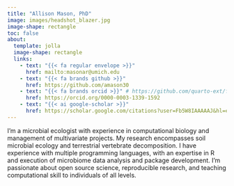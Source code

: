 ```yaml
---
title: "Allison Mason, PhD"
image: images/headshot_blazer.jpg
image-shape: rectangle
toc: false
about: 
  template: jolla
  image-shape: rectangle
  links:
    - text: "{{< fa regular envelope >}}"
      href: mailto:masonar@umich.edu
    - text: "{{< fa brands github >}}"
      href: https://github.com/amason30
    - text: "{{< fa brands orcid >}}" # https://github.com/quarto-ext/fontawesome/issues/6
      href: https://orcid.org/0000-0003-1339-1592
    - text: "{{< ai google-scholar >}}"
      href: https://scholar.google.com/citations?user=Fb5W8IAAAAAJ&hl=en&oi=sra
---
```


:::{#about}

I'm a microbial ecologist with experience in computational biology and management of multivariate projects. My research encompasses soil microbial ecology and terrestrial vertebrate decomposition. I have experience with multiple programming languages, with an expertise in R and execution of microbiome data analysis and package development. I'm passionate about open source science, reproducible research, and teaching computational skill to individuals of all levels.

:::